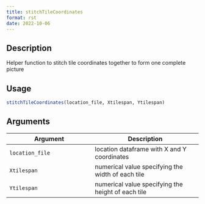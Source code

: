 ```yaml
--- 
title: stitchTileCoordinates 
format: rst 
date: 2022-10-06 
--- 
```


## Description

Helper function to stitch tile coordinates together to form one complete picture


## Usage

```r
stitchTileCoordinates(location_file, Xtilespan, Ytilespan)
```


## Arguments

Argument      |Description
------------- |----------------
`location_file`     |     location dataframe with X and Y coordinates
`Xtilespan`     |     numerical value specifying the width of each tile
`Ytilespan`     |     numerical value specifying the height of each tile


